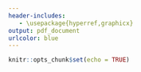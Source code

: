 ```yaml
---
header-includes:
   - \usepackage{hyperref,graphicx}
output: pdf_document
urlcolor: blue
---
```

```r
knitr::opts_chunk$set(echo = TRUE)
```

\definecolor{darkgray}{rgb}{0.5, 0.5, 0.5}
\begin{center}
\color{darkgray}
\Huge{Curriculum Vitae}
\color{black}

\huge\textbf{Cole Dunbar}
\end{center}
\begin{center}
\textbf{Email:} cadunba42@gmail.com | \textbf{Phone:} (828) 409-1856 | \href{https://www.linkedin.com/in/cole-dunbar-197382b5}{\includegraphics[width=0.09\textwidth]{linkedlogo}}
\end{center}

\vspace{10pt}
\linespread{0}
\LARGE\textbf{Education}
\linespread{1}

\hrulefill
\begin{itemize}\large{}
  \item \large\textbf{North Carolina State University} \small{(Raleigh, NC)} | \large\textbf{Fall 2014-Fall 2017}
  \begin{itemize}
    \item \normalsize Genetics, B.S.
    \item GPA: 3.706/4.0
    \item Magna Cum Laude
  \end{itemize}  
\end{itemize}

\vspace{10pt}
\linespread{0}
\LARGE\textbf{Academic Honors}
\linespread{1}

\hrulefill
\begin{itemize}\large{}
  \item \large\textbf{Dean's List at North Carolina State University} | \large\textbf{Spring 2015-Fall 2017} 
  \item \large\textbf{Kelman Research Scholar} | \large\textbf{Summer 2017}
\end{itemize}

\vspace{10pt}
\linespread{0}
\LARGE\textbf{Research}
\linespread{1}

\hrulefill
\begin{itemize}\large{}
  \item \large\textbf{Undergraduate Research} \small{(NC State)} | \large\textbf{Spring 2017}  
  \begin{itemize}
    \item \normalsize"Effects of sim-silencing and Diet on the Activity of \textit{Drosophila melanogaster}"
  \end{itemize}
  \item \large\textbf{Summer Research} \small{(Kelman Scholars Program at NC State)} | \large\textbf{Summer 2017}
  \begin{itemize}
    \item \normalsize\textbf{Cole A. Dunbar}, Chunying Li, Eric L. Davis, Casey Ruark, and Tim L. Sit: "Plant Cell Gene Expression in Response to Effector Proteins from Plant-parasitic Nematodes"
    \item Poster \href{https://photos.app.goo.gl/KzmNtE5T7z1iGfZE3}{(link)} was presented at the NC State Undergraduate Symposium. \href{https://plantpath.cals.ncsu.edu/2017/08/09/kelman-scholars-present-research-at-the-16th-annual-nc-state-university-summer-undergraduate-research-symposium/}{more info} 
  \end{itemize}
\end{itemize}


\vspace{10pt}
\linespread{0}
\LARGE\textbf{Work}
\linespread{1}

\hrulefill

\begin{itemize}\large{}
  \item \large\textbf{Lab Technician} \small{(Plant Pathology Department at NC State)} | \large\textbf{Fall 2016-Present}  
  \begin{itemize}
    \item \normalsize Work as a laboratory technician in Dr. Eric Davis's plant-parasitic nematode research lab.
    \item Primary areas of research involve Root-Knot and Cyst nematodes and focus on determining the functions of effector proteins that plant-parasitic nematodes secrete into host plants.
    \item Perform basic lab work including:
      \begin{itemize}
        \item PCR, Q-PCR, transformations, plant infiltrations, gel electrophoresis, and nematode extractions.
      \end{itemize}
      \item Other work involves the greenhouse upkeep of plant assays from companies testing seed coatings developed to protect crops from nematode infection. 
  \end{itemize}
  \item \large\textbf{Tech Advisor} \small{(Muscarelli Auction Company in Statesville, NC)} | \large\textbf{Summer 2015-Fall 2016}  
  \begin{itemize}
    \item \normalsize Ensured the smooth running of the Auctionflex program used for all transactions during auctions 
    \item Required a broad technological skill set specifically the ability to effectively troubleshoot. 
  \end{itemize}
\end{itemize}


\vspace{10pt}
\linespread{0}
\LARGE\textbf{Additional Skills}
\linespread{1}

\hrulefill
\begin{itemize}\large{}
  \item Deep understanding of genetics and biological mechanisms involved 
  \item	Problem solver 
  \item Analytical thinker 
  \item Detail-oriented  
  \item Experienced collaborater in a lab setting 
  \item 
  \end{itemize}  


\vspace{10pt}
\linespread{0}
\LARGE\textbf{Oraganizational Affiliations}
\linespread{1}

\hrulefill
\begin{itemize}\large{}
  \item \large\textbf{College Service Project- Trip Coordinator} \small{(Raleigh, NC)} | \large\textbf{2015-2016}
  \begin{itemize}
    \item	Responsible for the planning and execution of all trips.
    \item	Volunteer regularly in a mission to make homes warmer, safer, and drier.
  \end{itemize}
\end{itemize}  
\vspace{10pt}
\linespread{0}
\LARGE\textbf{References}
\linespread{1}

\hrulefill
\begin{itemize} \large{}
  \item \large{Available upon request}
\end{itemize}
  
